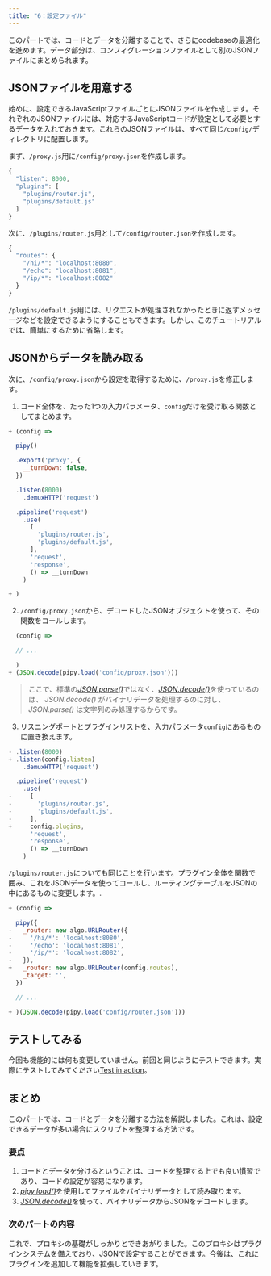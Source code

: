 ```yaml
---
title: "6：設定ファイル"
---
```


このパートでは、コードとデータを分離することで、さらにcodebaseの最適化を進めます。データ部分は、コンフィグレーションファイルとして別のJSONファイルにまとめられます。

## JSONファイルを用意する

始めに、設定できるJavaScriptファイルごとにJSONファイルを作成します。それぞれのJSONファイルには、対応するJavaScriptコードが設定として必要とするデータを入れておきます。これらのJSONファイルは、すべて同じ`/config/`ディレクトリに配置します。

まず、`/proxy.js`用に`/config/proxy.json`を作成します。

``` js
{
  "listen": 8000,
  "plugins": [
    "plugins/router.js",
    "plugins/default.js"
  ]
}
```

次に、`/plugins/router.js`用として`/config/router.json`を作成します。

``` js
{
  "routes": {
    "/hi/*": "localhost:8080",
    "/echo": "localhost:8081",
    "/ip/*": "localhost:8082"
  }
}
```

`/plugins/default.js`用には、リクエストが処理されなかったときに返すメッセージなどを設定できるようにすることもできます。しかし、このチュートリアルでは、簡単にするために省略します。

## JSONからデータを読み取る

次に、`/config/proxy.json`から設定を取得するために、`/proxy.js`を修正します。

1.	コード全体を、たった1つの入力パラメータ、`config`だけを受け取る関数としてまとめます。 

``` js
+ (config =>

  pipy()

  .export('proxy', {
    __turnDown: false,
  })

  .listen(8000)
    .demuxHTTP('request')

  .pipeline('request')
    .use(
      [
        'plugins/router.js',
        'plugins/default.js',
      ],
      'request',
      'response',
      () => __turnDown
    )

+ )
```

2.	`/config/proxy.json`から、デコードしたJSONオブジェクトを使って、その関数をコールします。

``` js
  (config =>

  // ...

  )
+ (JSON.decode(pipy.load('config/proxy.json')))
```

> ここで、標準の[_JSON.parse()_](https://developer.mozilla.org/docs/Web/JavaScript/Reference/Global_Objects/JSON/parse)ではなく、[_JSON.decode()_](/reference/api/JSON/decode)を使っているのは、 _JSON.decode()_ がバイナリデータを処理するのに対し、 _JSON.parse()_ は文字列のみ処理するからです。

3.	リスニングポートとプラグインリストを、入力パラメータ`config`にあるものに置き換えます。

``` js
- .listen(8000)
+ .listen(config.listen)
    .demuxHTTP('request')

  .pipeline('request')
    .use(
-     [
-       'plugins/router.js',
-       'plugins/default.js',
-     ],
+     config.plugins,
      'request',
      'response',
      () => __turnDown
    )
```

`/plugins/router.js`についても同じことを行います。プラグイン全体を関数で囲み、これをJSONデータを使ってコールし、ルーティングテーブルをJSONの中にあるものに変更します。.

``` js
+ (config =>

  pipy({
-   _router: new algo.URLRouter({
-     '/hi/*': 'localhost:8080',
-     '/echo': 'localhost:8081',
-     '/ip/*': 'localhost:8082',
-   }),
+   _router: new algo.URLRouter(config.routes),
    _target: '',
  })

  // ...

+ )(JSON.decode(pipy.load('config/router.json')))
```

## テストしてみる

今回も機能的には何も変更していません。前回と同じようにテストできます。実際にテストしてみてください[Test in action](/tutorial/05-plugins#test-in-action)。

## まとめ

このパートでは、コードとデータを分離する方法を解説しました。これは、設定できるデータが多い場合にスクリプトを整理する方法です。

### 要点

1.	コードとデータを分けるということは、コードを整理する上でも良い慣習であり、コードの設定が容易になります。
2.	[_pipy.load()_](/reference/api/pipy.load)を使用してファイルをバイナリデータとして読み取ります。
3.	[_JSON.decode()_](/reference/api/JSON/decode)を使って、バイナリデータからJSONをデコードします。

### 次のパートの内容

これで、プロキシの基礎がしっかりとできあがりました。このプロキシはプラグインシステムを備えており、JSONで設定することができます。今後は、これにプラグインを追加して機能を拡張していきます。

